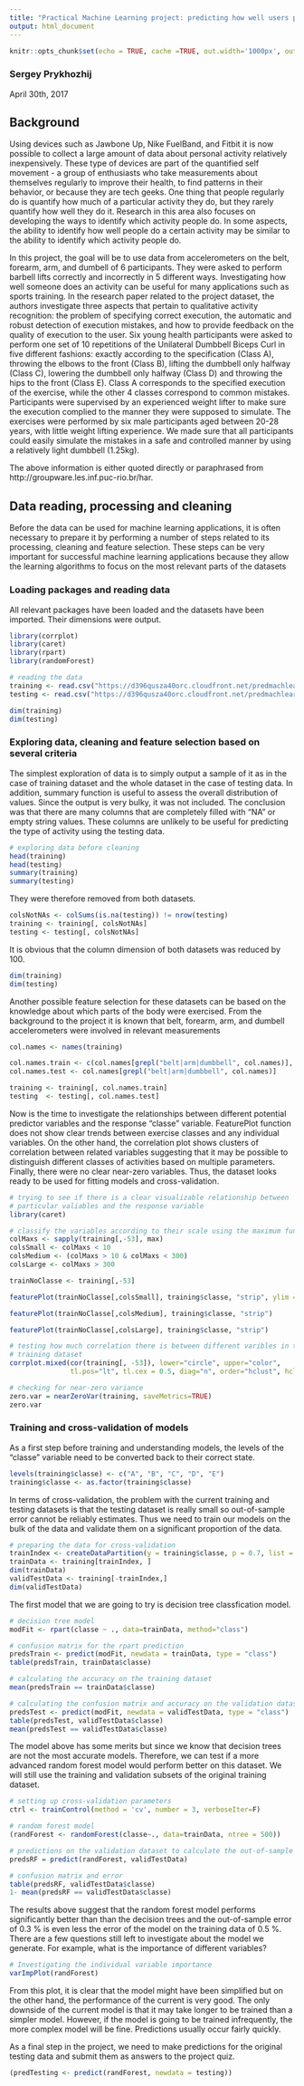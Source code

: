 ---
title: "Practical Machine Learning project: predicting how well users perform certain exercises"
output: html_document
---

```{r setup, include=FALSE}
knitr::opts_chunk$set(echo = TRUE, cache =TRUE, out.width='1000px', out.height ='1000px', dpi=200)
```

### Sergey Prykhozhij
April 30th, 2017


## Background

Using devices such as Jawbone Up, Nike FuelBand, and Fitbit it is now possible to collect a large amount of data about personal activity relatively inexpensively. These type of devices are part of the quantified self movement - a group of enthusiasts who take measurements about themselves regularly to improve their health, to find patterns in their behavior, or because they are tech geeks. One thing that people regularly do is quantify how much of a particular activity they do, but they rarely quantify how well they do it. Research in this area also focuses on developing the ways to identify which activity people do. In some aspects, the ability to identify how well people do a certain activity may be similar to the ability to identify which activity people do. 

In this project, the goal will be to use data from accelerometers on the belt, forearm, arm, and dumbell of 6 participants. They were asked to perform barbell lifts correctly and incorrectly in 5 different ways. Investigating how well someone does an activity can be useful for many applications such as sports training. In the research paper related to the project dataset, the authors investigate three aspects that pertain to qualitative activity recognition: the problem of specifying correct execution, the automatic and robust detection of execution mistakes, and how to provide feedback on the quality of execution to the user. Six young health participants were asked to perform one set of 10 repetitions of the Unilateral Dumbbell Biceps Curl in five different fashions: exactly according to the specification (Class A), throwing the elbows to the front (Class B), lifting the dumbbell only halfway (Class C), lowering the dumbbell only halfway (Class D) and throwing the hips to the front (Class E). Class A corresponds to the specified execution of the exercise, while the other 4 classes correspond to common mistakes. Participants were supervised by an experienced weight lifter to make sure the execution complied to the manner they were supposed to simulate. The exercises were performed by six male participants aged between 20-28 years, with little weight lifting experience. We made sure that all participants could easily simulate the mistakes in a safe and controlled manner by using a relatively light dumbbell (1.25kg).

The above information is either quoted directly or paraphrased from http://groupware.les.inf.puc-rio.br/har. 

## Data reading, processing and cleaning

Before the data can be used for machine learning applications, it is often necessary to prepare it by performing a number of steps related to its processing, cleaning and feature selection. These steps can be very important for successful machine learning applications because they allow the learning algorithms to focus on the most relevant parts of the datasets

### Loading packages and reading data

All relevant packages have been loaded and the datasets have been imported. Their dimensions were output.

```{r message = FALSE, warning = FALSE}
library(corrplot)
library(caret)
library(rpart)
library(randomForest)

# reading the data
training <- read.csv("https://d396qusza40orc.cloudfront.net/predmachlearn/pml-training.csv", header = TRUE)
testing <- read.csv("https://d396qusza40orc.cloudfront.net/predmachlearn/pml-testing.csv", header = TRUE)

dim(training)
dim(testing)
```

### Exploring data, cleaning and feature selection based on several criteria
The simplest exploration of data is to simply output a sample of it as in the case of training dataset and the whole dataset in the case of testing data. In addition, summary function is useful to assess the overall distribution of values. Since the output is very bulky, it was not included. The conclusion was that there are many columns that are completely filled with "NA" or empty string values. These columns are unlikely to be useful for predicting the type of activity using the testing data. 

```{r, eval = FALSE}
# exploring data before cleaning
head(training)
head(testing)
summary(training)
summary(testing)
```

They were therefore removed from both datasets.
```{r}
colsNotNAs <- colSums(is.na(testing)) != nrow(testing)
training <- training[, colsNotNAs]
testing <- testing[, colsNotNAs]
```

It is obvious that the column dimension of both datasets was reduced by 100.
```{r}
dim(training)
dim(testing)
```







Another possible feature selection for these datasets can be based on the knowledge about which parts of the body were exercised. From the background to the project it is known that belt, forearm, arm, and dumbell accelerometers were involved in relevant measurements

```{r}
col.names <- names(training)

col.names.train <- c(col.names[grepl("belt|arm|dumbbell", col.names)], "classe")
col.names.test <- col.names[grepl("belt|arm|dumbbell", col.names)]

training <- training[, col.names.train]
testing  <- testing[, col.names.test]
```

Now is the time to investigate the relationships between different potential predictor variables and the response "classe" variable. FeaturePlot function does not show clear trends between exercise classes and any individual variables. On the other hand, the correlation plot shows clusters of correlation between related variables suggesting that it may be possible to distinguish different classes of activities based on multiple parameters. Finally, there were no clear near-zero variables. Thus, the dataset looks ready to be used for fitting models and cross-validation.

```{r}
# trying to see if there is a clear visualizable relationship between 
# particular valiables and the response variable
library(caret)

# classify the variables according to their scale using the maximum function
colMaxs <- sapply(training[,-53], max)
colsSmall <- colMaxs < 10
colsMedium <- (colMaxs > 10 & colMaxs < 300)
colsLarge <- colMaxs > 300

trainNoClasse <- training[,-53]

featurePlot(trainNoClasse[,colsSmall], training$classe, "strip", ylim =c(7, -7))

featurePlot(trainNoClasse[,colsMedium], training$classe, "strip")

featurePlot(trainNoClasse[,colsLarge], training$classe, "strip")

# testing how much correlation there is between different varibles in the 
# training dataset
corrplot.mixed(cor(training[, -53]), lower="circle", upper="color", 
               tl.pos="lt", tl.cex = 0.5, diag="n", order="hclust", hclust.method="complete")

# checking for near-zero variance
zero.var = nearZeroVar(training, saveMetrics=TRUE)
zero.var
```


### Training and cross-validation of models

As a first step before training and understanding models, the levels of the "classe" variable need to be converted back to their correct state.
```{r}
levels(training$classe) <- c("A", "B", "C", "D", "E")
training$classe <- as.factor(training$classe)
```

In terms of cross-validation, the problem with the current training and testing datasets is that the testing dataset is really small so out-of-sample error cannot be reliably estimates. Thus we need to train our models on the bulk of the data and validate them on a significant proportion of the data.
```{r}
# preparing the data for cross-validation
trainIndex <- createDataPartition(y = training$classe, p = 0.7, list = FALSE)
trainData <- training[trainIndex, ]
dim(trainData)
validTestData <- training[-trainIndex,]
dim(validTestData)
```

The first model that we are going to try is decision tree classfication model.
```{r}
# decision tree model
modFit <- rpart(classe ~ ., data=trainData, method="class")

# confusion matrix for the rpart prediction
predsTrain <- predict(modFit, newdata = trainData, type = "class")
table(predsTrain, trainData$classe)

# calculating the accuracy on the training dataset
mean(predsTrain == trainData$classe)

# calculating the confusion matrix and accuracy on the validation dataset
predsTest <- predict(modFit, newdata = validTestData, type = "class")
table(predsTest, validTestData$classe)
mean(predsTest == validTestData$classe)
```

The model above has some merits but since we know that decision trees are not the most accurate models. Therefore, we can test if a more advanced random forest model would perform better on this dataset. We will still use the training and validation subsets of the original training dataset.

```{r}
# setting up cross-validation parameters
ctrl <- trainControl(method = 'cv', number = 3, verboseIter=F)

# random forest model
(randForest <- randomForest(classe~., data=trainData, ntree = 500))

# predictions on the validation dataset to calculate the out-of-sample error
predsRF = predict(randForest, validTestData)

# confusion matrix and error
table(predsRF, validTestData$classe)
1- mean(predsRF == validTestData$classe)
```
The results above suggest that the random forest model performs significantly better than than the decision trees and the out-of-sample error of 0.3 % is even less the error of the model on the training data of 0.5 %. There are a few questions still left to investigate about the model we generate. For example, what is the importance of different variables?

```{r}
# Investigating the individual variable importance
varImpPlot(randForest)

```
From this plot, it is clear that the model might have been simplified but on the other hand, the performance of the current is very good. The only downside of the current model is that it may take longer to be trained than a simpler model. However, if the model is going to be trained infrequently, the more complex model will be fine. Predictions usually occur fairly quickly. 

As a final step in the project, we need to make predictions for the original testing data and submit them as answers to the project quiz.
```{r}
(predTesting <- predict(randForest, newdata = testing))
```
